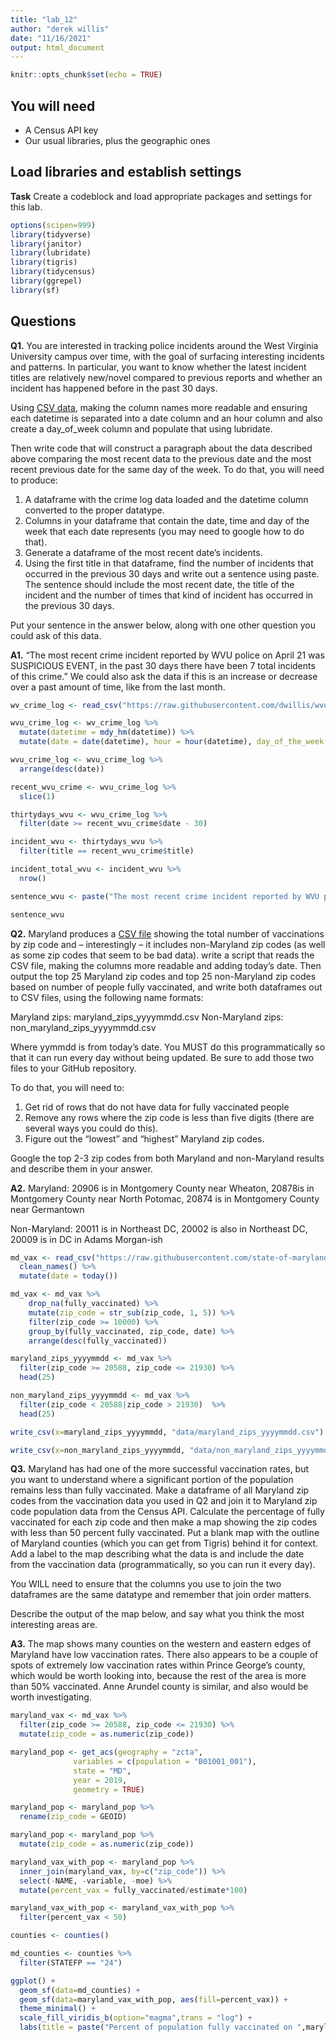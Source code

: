```yaml
---
title: "lab_12"
author: "derek willis"
date: "11/16/2021"
output: html_document
---
```


```r
knitr::opts_chunk$set(echo = TRUE)
```

## You will need

* A Census API key
* Our usual libraries, plus the geographic ones

## Load libraries and establish settings

**Task** Create a codeblock and load appropriate packages and settings for this lab.

```r
options(scipen=999)
library(tidyverse)
library(janitor)
library(lubridate)
library(tigris)
library(tidycensus)
library(ggrepel)
library(sf)
```

## Questions

**Q1.** You are interested in tracking police incidents around the West Virginia University campus over time, with the goal of surfacing interesting incidents and patterns. In particular, you want to know whether the latest incident titles are relatively new/novel compared to previous reports and whether an incident has happened before in the past 30 days.

Using [CSV data](https://raw.githubusercontent.com/dwillis/wvu-projects/master/crime-log/crime_log.csv), making the column names more readable and ensuring each datetime is separated into a date column and an hour column and also create a day_of_week column and populate that using lubridate.

Then write code that will construct a paragraph about the data described above comparing the most recent data to the previous date and the most recent previous date for the same day of the week. To do that, you will need to produce:

1. A dataframe with the crime log data loaded and the datetime column converted to the proper datatype.
2. Columns in your dataframe that contain the date, time and day of the week that each date represents (you may need to google how to do that).
3. Generate a dataframe of the most recent date's incidents.
4. Using the first title in that dataframe, find the number of incidents that occurred in the previous 30 days and write out a sentence using paste. The sentence should include the most recent date, the title of the incident and the number of times that kind of incident has occurred in the previous 30 days.

Put your sentence in the answer below, along with one other question you could ask of this data.

**A1.**
"The most recent crime incident reported by WVU police on April 21 was SUSPICIOUS EVENT, in the past 30 days there have been 7 total incidents of this crime." We could also ask the data if this is an increase or decrease over a past amount of time, like from the last month.
```r
wv_crime_log <- read_csv("https://raw.githubusercontent.com/dwillis/wvu-projects/master/crime-log/crime_log.csv") %>% clean_names()

wvu_crime_log <- wv_crime_log %>% 
  mutate(datetime = mdy_hm(datetime)) %>% 
  mutate(date = date(datetime), hour = hour(datetime), day_of_the_week = wday(date))

wvu_crime_log <- wvu_crime_log %>%
  arrange(desc(date))

recent_wvu_crime <- wvu_crime_log %>%
  slice(1)

thirtydays_wvu <- wvu_crime_log %>% 
  filter(date >= recent_wvu_crime$date - 30)

incident_wvu <- thirtydays_wvu %>%
  filter(title == recent_wvu_crime$title)

incident_total_wvu <- incident_wvu %>%
  nrow()

sentence_wvu <- paste("The most recent crime incident reported by WVU police on ", format(recent_wvu_crime$date, format="%B %d"), " was ", recent_wvu_crime$title, ", in the past 30 days there have been ", incident_total_wvu, " total incidents of this crime.", sep="")

sentence_wvu
```

**Q2.** Maryland produces a [CSV file](https://raw.githubusercontent.com/state-of-maryland/VaccineCSVs/master/Vax_ZIP_CODE_FirstSecondSingle_Totals_Raw.csv) showing the total number of vaccinations by zip code and -- interestingly -- it includes non-Maryland zip codes (as well as some zip codes that seem to be bad data). write a script that reads the CSV file, making the columns more readable and adding today's date. Then output the top 25 Maryland zip codes and top 25 non-Maryland zip codes based on number of people fully vaccinated, and write both dataframes out to CSV files, using the following name formats:

Maryland zips: maryland_zips_yyyymmdd.csv
Non-Maryland zips: non_maryland_zips_yyyymmdd.csv

Where yymmdd is from today's date. You MUST do this programmatically so that it can run every day without being updated. Be sure to add those two files to your GitHub repository.

To do that, you will need to:

1. Get rid of rows that do not have data for fully vaccinated people
2. Remove any rows where the zip code is less than five digits (there are several ways you could do this).
3. Figure out the "lowest" and "highest" Maryland zip codes.

Google the top 2-3 zip codes from both Maryland and non-Maryland results and describe them in your answer.

**A2.**
Maryland: 20906 is in Montgomery County near Wheaton, 20878is in Montgomery County near North Potomac, 20874 is in Montgomery County near Germantown

Non-Maryland: 20011 is in Northeast DC, 20002 is also in Northeast DC, 20009 is in DC in Adams Morgan-ish

```r
md_vax <- read_csv("https://raw.githubusercontent.com/state-of-maryland/VaccineCSVs/master/Vax_ZIP_CODE_FirstSecondSingle_Totals_Raw.csv") %>% 
  clean_names() %>%  
  mutate(date = today())

md_vax <- md_vax %>%
    drop_na(fully_vaccinated) %>%
    mutate(zip_code = str_sub(zip_code, 1, 5)) %>%
    filter(zip_code >= 10000) %>%
    group_by(fully_vaccinated, zip_code, date) %>%
    arrange(desc(fully_vaccinated))

maryland_zips_yyyymmdd <- md_vax %>%
  filter(zip_code >= 20588, zip_code <= 21930) %>%
  head(25)

non_maryland_zips_yyyymmdd <- md_vax %>%
  filter(zip_code < 20588|zip_code > 21930)  %>%
  head(25)

write_csv(x=maryland_zips_yyyymmdd, "data/maryland_zips_yyyymmdd.csv")

write_csv(x=non_maryland_zips_yyyymmdd, "data/non_maryland_zips_yyyymmdd.csv")
```

**Q3.** Maryland has had one of the more successful vaccination rates, but you want to understand where a significant portion of the population remains less than fully vaccinated. Make a dataframe of all Maryland zip codes from the vaccination data you used in Q2 and join it to Maryland zip code population data from the Census API. Calculate the percentage of fully vaccinated for each zip code and then make a map showing the zip codes with less than 50 percent fully vaccinated. Put a blank map with the outline of Maryland counties (which you can get from Tigris) behind it for context. Add a label to the map describing what the data is and include the date from the vaccination data (programmatically, so you can run it every day).

You WILL need to ensure that the columns you use to join the two dataframes are the same datatype and remember that join order matters.

Describe the output of the map below, and say what you think the most interesting areas are.

**A3.**
The map shows many counties on the western and eastern edges of Maryland have low vaccination rates. There also appears to be a couple of spots of extremely low vaccination rates within Prince George's county, which would be worth looking into, because the rest of the area is more than 50% vaccinated. Anne Arundel county is similar, and also would be worth investigating.

```r
maryland_vax <- md_vax %>%
  filter(zip_code >= 20588, zip_code <= 21930) %>%
  mutate(zip_code = as.numeric(zip_code))

maryland_pop <- get_acs(geography = "zcta",
              variables = c(population = "B01001_001"),
              state = "MD",
              year = 2019,
              geometry = TRUE)

maryland_pop <- maryland_pop %>%
  rename(zip_code = GEOID) 

maryland_pop <- maryland_pop %>%
  mutate(zip_code = as.numeric(zip_code))

maryland_vax_with_pop <- maryland_pop %>%
  inner_join(maryland_vax, by=c("zip_code")) %>%
  select(-NAME, -variable, -moe) %>%  
  mutate(percent_vax = fully_vaccinated/estimate*100)

maryland_vax_with_pop <- maryland_vax_with_pop %>%
  filter(percent_vax < 50)

counties <- counties()

md_counties <- counties %>%
  filter(STATEFP == "24")

ggplot() + 
  geom_sf(data=md_counties) + 
  geom_sf(data=maryland_vax_with_pop, aes(fill=percent_vax)) +
  theme_minimal() +
  scale_fill_viridis_b(option="magma",trans = "log") +
  labs(title = paste("Percent of population fully vaccinated on ",maryland_vax_with_pop$date, sep=""))
```
